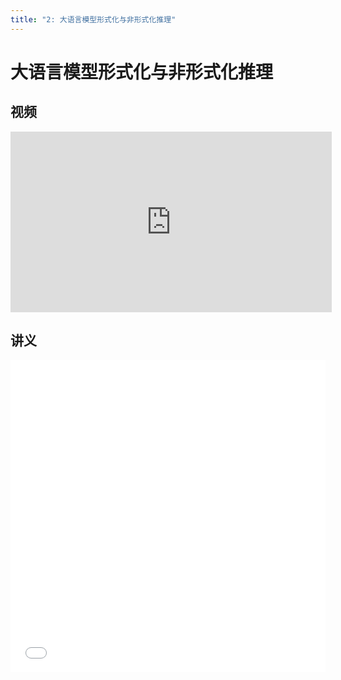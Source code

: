 ```yaml
---
title: "2: 大语言模型形式化与非形式化推理"
---
```


# 大语言模型形式化与非形式化推理

## 视频

<iframe width="514" height="289" src="https://player.bilibili.com/player.html?bvid=BV1vr8FzJEcV&page=1" title="【2025科协暑期基础技能培训——LLM reasoning From informal to formal】" frameborder="0" allow="accelerometer; clipboard-write; encrypted-media; gyroscope; picture-in-picture" allowfullscreen></iframe>

## 讲义

<div style="width: 100%; height: 500px;">
  <embed src="/www/LLMReasoning.pdf" type="application/pdf" width="100%" height="500px">
</div>